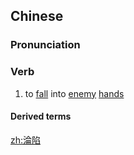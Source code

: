 {{also|沦陷}}
==Chinese==
{{zh-forms|s=沦陷}}

===Pronunciation===
{{zh-pron
|m=lúnxiàn
|c=leon4 ham6,leon4 haam6
|h=pfs=lùn-ham
|mn=lûn-hām
|cat=v
}}

===Verb===
{{zh-verb}}

# to [[fall]] into [[enemy]] [[hand]]s

====Derived terms====
{{zh-der|淪陷區}}

[[zh:淪陷]]
